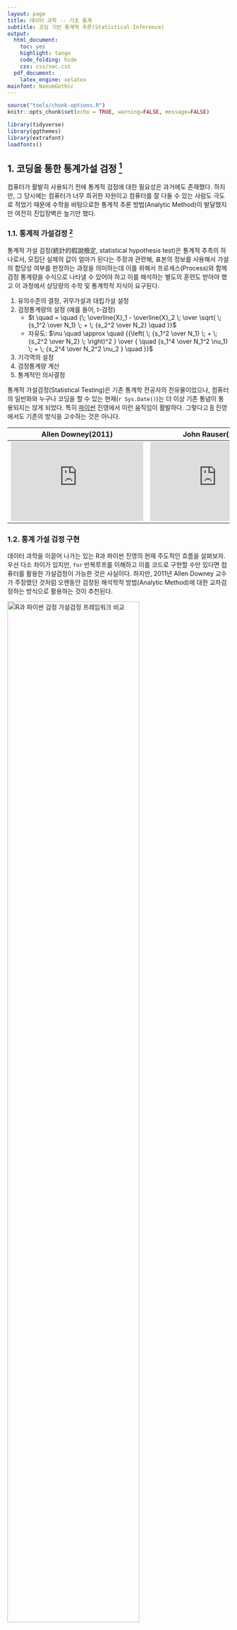 ```yaml
---
layout: page
title: 데이터 과학 -- 기초 통계
subtitle: 코딩 기반 통계적 추론(Statistical Inference)
output:
  html_document: 
    toc: yes
    highlight: tango
    code_folding: hide
    css: css/swc.css
  pdf_document:
    latex_engine: xelatex
mainfont: NanumGothic
---
```


``` r
source("tools/chunk-options.R")
knitr::opts_chunk$set(echo = TRUE, warning=FALSE, message=FALSE)

library(tidyverse)
library(ggthemes)
library(extrafont)
loadfonts()

```


## 1. 코딩을 통한 통계가설 검정 [^allen-downey-test]  {#computer-age-statistical-inference}

[^allen-downey-test]: [Allen Downey (2016), There is still only one test](http://allendowney.blogspot.kr/2016/06/there-is-still-only-one-test.html)

컴퓨터가 활발히 사용되기 전에 통계적 검정에 대한 필요성은 과거에도 존재했다. 하지만, 그 당시에는 컴퓨터가 너무 희귀한 자원이고 
컴퓨터를 잘 다둘 수 있는 사람도 극도로 적었기 때문에 수학을 바탕으로한 통계적 추론 방법(Analytic Method)이 발달했지만 여전히 진입장벽은 높기만 했다.

### 1.1. 통계적 가설검정 [^wiki-statistical-testing] {#computer-age-statistical-inference}

[^wiki-statistical-testing]: [위키 백과 - 가설 검정](https://ko.wikipedia.org/wiki/%EA%B0%80%EC%84%A4_%EA%B2%80%EC%A0%95)

통계적 가설 검정(統計的假說檢定, statistical hypothesis test)은 통계적 추측의 하나로서, 
모집단 실제의 값이 얼마가 된다는 주장과 관련해, 표본의 정보를 사용해서 가설의 합당성 여부를 판정하는 과정을 의미하는데 이를 위해서 프로세스(Process)와 함께
검정 통계량을 수식으로 나타낼 수 있어야 하고 이를 해석하는 별도의 훈련도 받아야 했고 이 과정에서 상당량의 수학 및 통계학적 지식이 요구된다.

1. 유의수준의 결정, 귀무가설과 대립가설 설정
1. 검정통계량의 설정 (예를 들어, t-검정)
    - $t \quad = \quad {\; \overline{X}_1 - \overline{X}_2 \; \over \sqrt{ \; {s_1^2 \over N_1} \; + \; {s_2^2 \over N_2} \quad }}$
    - 자유도: $\nu \quad  \approx \quad {{\left( \; {s_1^2 \over N_1} \; + \; {s_2^2 \over N_2} \; \right)^2 } \over { \quad {s_1^4 \over N_1^2 \nu_1} \; + \; {s_2^4 \over N_2^2 \nu_2 } \quad }}$
1. 기각역의 설정
1. 검정통계량 계산
1. 통계적인 의사결정

통계적 가설검정(Statistical Testing)은 기존 통계학 전공자의 전유물이었으나, 
컴퓨터의 일반화와 누구나 코딩을 할 수 있는 현재(`r Sys.Date()`)는 더 이상 기존 통념이 통용되지는 않게 되었다. 
특히 [파이썬](https://www.python.org/) 진영에서 이런 움직임이 활발하다. 그렇다고 [R](https://www.r-project.org/) 진영에서도 기존의 방식을 고수하는 것은 아니다. 


|      Allen Downey(2011)       |      John Rauser(2014)        |     Jake VanderPlas (2016)    |
|-------------------------------|-------------------------------|-------------------------------|  
|<iframe width="300" height="180" src="https://www.youtube.com/embed/S41zQEshs5k" frameborder="0" allow="autoplay; encrypted-media" allowfullscreen></iframe> |<iframe width="300" height="180" src="https://www.youtube.com/embed/5Dnw46eC-0o" frameborder="0" allow="autoplay; encrypted-media" allowfullscreen></iframe> |<iframe width="300" height="180" src="https://www.youtube.com/embed/-7I7MWTX0gA" frameborder="0" allow="autoplay; encrypted-media" allowfullscreen></iframe> |

### 1.2. 통계 가설 검정 구현 {#computer-age-statistical-inference-language}

데이터 과학을 이끌어 나가는 있는 R과 파이썬 진영의 현재 주도적인 흐름을 살펴보자. 
우선 다소 차이가 있지만, `for` 반복루프를 이해하고 이를 코드로 구현할 수만 있다면 컴퓨터를 활용한 가설검정이 가능한 것은 사실이다.
하지만, 2011년 Allen Downey 교수가 주장했던 것처럼 오랜동안 검정된 해석학적 방법(Analytic Method)에 대한 교차검정하는 방식으로 활용하는 것이 추천된다.

<img src="fig/infer-r-vs-python.png" alt="R과 파이썬 검정 가설검정 프레임워크 비교" width="77%" />

코딩기반 가설검정은 우선 데이터로부터 시작된다. 데이터를 컴퓨터의 기능을 활용하여 모의실험 표본을 생성하고 나서 귀무가설($H_0$) 모형에서 검정통계량을 추출하여 
이를 바탕으로 $p-값$을 계산하여 의사결정을 추진한다.

## 2. 맥주를 마시는 성인은 모기에게 매력적으로 보일까? [^beer-mosquitoes] {#mosquitoes-love-beer-drinkers}

[^beer-mosquitoes]: [Lefèvre, Thierry, et al. “Beer consumption increases human attractiveness to malaria mosquitoes.” PloS one
5.3 (2010): e9546. http://dx.doi.org/10.1371/journal.pone.0009546](http://journals.plos.org/plosone/article?id=10.1371/journal.pone.0009546)

### 2.1. 가설검정 환경설정 {#mosquitoes-love-beer-drinkers-setup}

데이터 전처리와 시각화, 한글설정을 위한 팩키지를 준비한다.
특히 `infer` 코딩기반 가설검정을 위해 필수적인 팩키지로 활용하는데 기본적인 사용방법은 `mtcars`, `flights` 데이터를 활용한 사례를 살펴본다.

- [`flights` 데이터 소품문](https://cran.r-project.org/web/packages/infer/vignettes/flights_examples.html)
- [`mtcars` 데이터 소품문](https://cran.r-project.org/web/packages/infer/vignettes/mtcars_examples.html)

``` r
# 0. 환경설정 ----------
library(tidyverse)
library(infer)
library(skimr)
library(gridExtra)
library(viridis)
library(extrafont)
loadfonts()

# 1. 데이터 가져오기 -----

beer_dat <- read_csv("https://raw.githubusercontent.com/aloy/m107/master/data/mosquitos.csv")

beer_df <- beer_dat %>% 
    mutate(treatment = factor(treatment, levels = c("beer", "water"), labels=c("맥주", "맹물"))) 
```

### 2.2. 탐색적 데이터 분석 {#mosquitoes-love-beer-drinkers-eda}

탐색적 데이터 분석을 통해서 말라리아 모기가 맥주를 마신 사람과 맹물을 마신 사람 어디에 더 많이 접근을 하는지 개체수 차이를 살펴본다.
평균적으로 4.38 모기개체수 만큼 차이가 나는데 이런 차이가 우연에 의한 것인지 아니면 맥주가 더 모기에게 섹시하게 반응하는 역할을 하기 때문인지 살펴본다.

``` r
# 2. 탐색적 데이터 분석 -----
## 2.1. 전체 데이터 
skim(beer_df)

## 2.2. 맥주와 맹물 투여 집단 비교
beer_df %>% 
    group_by(treatment) %>% 
    summarise(최소 = min(count),
                분위수_25 = quantile(count, 0.25),
                평균 = mean(count),
                중위수 = median(count),
                분위수_75 = quantile(count, 0.75),
                표준편차 = sd(count),
                중위절대편차 = mad(count)) %>% 
    mutate(맥주맹물차이 = max(평균) - min(평균))

## 2.3. 맥주와 맹물 투여 집단 비교 시각화

beer_density_g <- ggplot(data = beer_df, mapping = aes(x = count, fill=treatment)) +
    geom_density(aes(y = ..count..), alpha = 0.7) +
    scale_x_continuous(limits=c(5,40)) +
    scale_fill_viridis(discrete = TRUE) +
    theme_bw(base_family="NanumGothic") +
    labs(title="맥주를 마시면 모기에게 섹시하게 보일까라고 쓰고 잘 물릴까라고 읽는다.",
        x="채집된 모기 개체수", y="빈도수", fill="실험처리(treatment): ")

beer_boxplot_g <- ggplot(data = beer_df, mapping = aes(x = treatment, y = count, fill=treatment)) +
    geom_boxplot(alpha = 0.5) +
    geom_jitter(width = 0.2) +
    scale_fill_viridis(discrete = TRUE) +
    theme_bw(base_family="NanumGothic") +
    coord_flip() +
    theme(legend.position = "none") +
    labs(title="",
         y="채집된 모기 개체수", x="실험처리", fill="실험처리(treatment): ")

grid.arrange(beer_density_g, beer_boxplot_g, nrow=2)
```

### 2.3. 의사결정 - 가설검정 {#mosquitoes-love-beer-drinkers-infer}

맥주를 마신 집단과 맹물을 마신 집단간에 평균적으로 4.38 모기개체수 만큼 차이가 나는데 
이런 차이가 유의적인지 전통적인 t-검정과 코딩기반 모의실험을 통해서 살펴보자.

#### 2.3.1. 전통적인 t-검정 {#mosquitoes-love-beer-drinkers-infer-ttest}

t-검정 결과 유의적인 차이가 나타나느 것으로 나타난다. p-값이 무척이나 작게 나온다.

``` r
# 3. 통계 검정 -----
## 3.1. 전통적인 해석적인 방법 (t-검정)
t.test(count ~ treatment, beer_df, null = 0, var.equal = TRUE, alternative="greater")
```

#### 2.3.1. 코딩기반 t-검정 {#mosquitoes-love-beer-drinkers-infer-computer}

코딩기반 t-검정은 다음 절차를 통해 준비한다.

1. 코딩기반 t-검정을 수행할 경우 `beer_df`가 $\delta^*$에 해당되어 데이터에서 사전에 계산해 놓는다.
1. 가설검정 공식을 `specify` 함수에 명세한다.
1. 귀무가설을 `hypothesize` 함수에서 적시한다.
1. 컴퓨터에서 모의실험 난수를 `generate`에서 생성시킨다.
1. 검정 통계량을 `calculate` 함수에 명시한다.

그리고 나서 `p-값`, 95% 신뢰구간을 모의실험결과에서 단순히 세어서 정리하면 된다.

마지막으로 시각적으로 한번 더 확인한다. 즉, 4.38번 더 물리는 것은 극히 드물게 일어나는 사례로 맥주를 마시면 모기에 더 
잘 물리게 된다고 볼 수 있다.

``` r
## 3.2. `infer` 팩키지 -----

### 3.2.1. 데이터에서 두 집단 간 차이 산출
beer_diff <- beer_df %>% 
    group_by(treatment) %>% 
    summarise(mean = mean(count)) %>% 
    summarise(abs(diff(mean))) %>% 
    pull

### 3.2.2. 귀무가설 모형에서 모의실험을 통해서 통계량 산출
null_model <- beer_df %>%
    specify(count ~ treatment) %>%
    hypothesize(null = "independence") %>% 
    generate(reps = 1000, type = "permute") %>% 
    calculate(stat = "diff in means", order = c("맥주", "맹물"))

### 3.2.3. p-갑과 95% 신뢰구간: 백분위수(Percentile) 방법
null_model %>%
    summarize(p_value = mean(stat > beer_diff))

null_model %>%
    summarize(l = quantile(stat, 0.025),
              u = quantile(stat, 0.975))

### 3.2.4. 시각화
ggplot(null_model, aes(x = stat, fill="gray75")) +
    geom_density(aes(y=..count..), alpha=0.7) +
    geom_vline(xintercept = beer_diff, color = "red", size=1.5) +
    scale_x_continuous(limits=c(-5,5)) +
    scale_fill_viridis(discrete = TRUE) +
    theme_bw(base_family="NanumGothic") +
    theme(legend.position = "none") +
    labs(title="맥주를 마시고 4.38번 더 모기에 물린다면...  ",
         x="맥주와 맹물 개체수 차이", y="빈도수")
```

